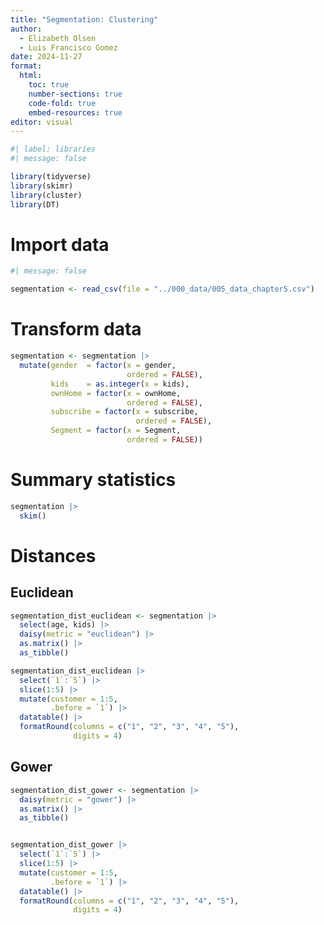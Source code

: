 ---
title: "Segmentation: Clustering"
author: 
  - Elizabeth Olsen
  - Luis Francisco Gomez
date: 2024-11-27
format: 
  html:
    toc: true
    number-sections: true
    code-fold: true
    embed-resources: true
editor: visual
---

```{r}
#| label: libraries
#| message: false

library(tidyverse)
library(skimr)
library(cluster)
library(DT)
```

# Import data

```{r}
#| message: false

segmentation <- read_csv(file = "../000_data/005_data_chapter5.csv")
```

# Transform data

```{r}
segmentation <- segmentation |> 
  mutate(gender  = factor(x = gender, 
                          ordered = FALSE),
         kids    = as.integer(x = kids),
         ownHome = factor(x = ownHome, 
                          ordered = FALSE),
         subscribe = factor(x = subscribe,
                            ordered = FALSE),
         Segment = factor(x = Segment,
                          ordered = FALSE))
```

# Summary statistics

```{r}
segmentation |> 
  skim()
```

# Distances

## Euclidean

```{r}
segmentation_dist_euclidean <- segmentation |> 
  select(age, kids) |> 
  daisy(metric = "euclidean") |> 
  as.matrix() |> 
  as_tibble()

segmentation_dist_euclidean |> 
  select(`1`:`5`) |> 
  slice(1:5) |> 
  mutate(customer = 1:5, 
         .before = `1`) |> 
  datatable() |> 
  formatRound(columns = c("1", "2", "3", "4", "5"),
              digits = 4)
```

## Gower

```{r}
segmentation_dist_gower <- segmentation |> 
  daisy(metric = "gower") |> 
  as.matrix() |> 
  as_tibble()


segmentation_dist_gower |> 
  select(`1`:`5`) |>
  slice(1:5) |> 
  mutate(customer = 1:5, 
         .before = `1`) |> 
  datatable() |> 
  formatRound(columns = c("1", "2", "3", "4", "5"),
              digits = 4)
```

